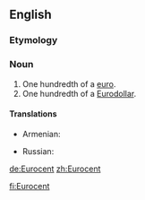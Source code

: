 {{also|eurocent}}
==English==

===Etymology===
{{prefix|Euro|cent|lang=en}}

===Noun===
{{en-noun}}

# One hundredth of a [[euro]].
# One hundredth of a [[Eurodollar]].

====Translations====
{{trans-top|one hundredth of a euro}}
* Armenian: {{t|hy|եվրոցենտ|sc=Armn}}
{{trans-mid}}
* Russian: {{t|ru|евроце́нт|sc=Cyrl}}
{{trans-bottom}}

[[de:Eurocent]]
[[zh:Eurocent]]

[[fi:Eurocent]]